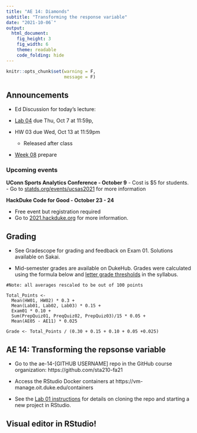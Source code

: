 ```yaml
---
title: "AE 14: Diamonds" 
subtitle: "Transforming the response variable"
date: "2021-10-06`"
output: 
  html_document: 
    fig_height: 3
    fig_width: 6
    theme: readable
    code_folding: hide
---
```


```r
knitr::opts_chunk$set(warning = F, 
                      message = F)
```


## Announcements

- Ed Discussion for today's lecture:

- [Lab 04](https://sta210-fa21.netlify.app/labs/lab-04-penguins.html) due Thu, Oct 7 at 11:59p, 

- HW 03 due Wed, Oct 13 at 11:59pm
  - Released after class

- [Week 08](https://sta210-fa21.netlify.app/prepare/week-08.html) prepare 




### Upcoming events

**UConn Sports Analytics Conference - October 9**
- Cost is $5 for students. 
- Go to [statds.org/events/ucsas2021](https://statds.org/events/ucsas2021/index.html) for more information 

**HackDuke Code for Good - October 23 - 24**

- Free event but registration required
- Go to [2021.hackduke.org](https://2021.hackduke.org/) for more information. 
 
## Grading 

- See Gradescope for grading and feedback on Exam 01. Solutions available on Sakai. 

- Mid-semester grades are available on DukeHub. Grades were calculated using the formula below and [letter grade thresholds](https://sta210-fa21.netlify.app/syllabus/#grading) in the syllabus. 

```
#Note: all averages rescaled to be out of 100 points

Total_Points <- 
  Mean(HW01, HW02) * 0.3 + 
  Mean(Lab01, Lab02, Lab03) * 0.15 + 
  Exam01 * 0.10 + 
  Sum(PrepQuiz01, PreqQuiz02, PrepQuiz03)/15 * 0.05 + 
  Mean(AE05 - AE11) * 0.025

Grade <- Total_Points / (0.30 + 0.15 + 0.10 + 0.05 +0.025)
```

##  AE 14: Transforming the repsonse variable

- Go to the ae-14-[GITHUB USERNAME] repo in the GitHub course organization: https://github.com/sta210-fa21

- Access the RStudio Docker containers at https://vm-manage.oit.duke.edu/containers

- See the [Lab 01 instructions](https://sta210-fa21.netlify.app/labs/lab-01-ikea.html) for details on cloning the repo and starting a new project in RStudio.

## Visual editor in RStudio! 
